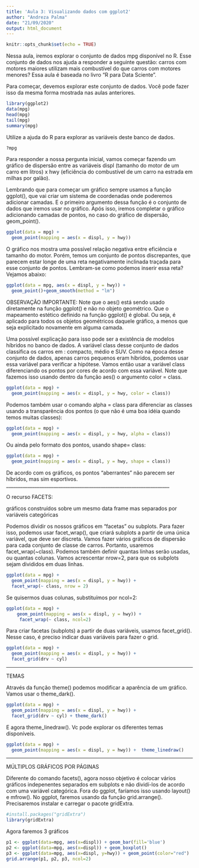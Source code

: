 ```yaml
---
title: 'Aula 3: Visualizando dados com ggplot2'
author: "Andreza Palma"
date: "21/09/2020"
output: html_document
---
```


```r
knitr::opts_chunk$set(echo = TRUE)
```

Nessa aula, iremos explorar o conjunto de dados mpg disponível no R. Esse conjunto de dados nos ajuda a responder a seguinte questão: carros com motores maiores utilizam mais combustível do que carros com motores menores? Essa aula é baseada no livro "R para Data Sciente".

Para começar, devemos explorar este conjunto de dados. Você pode fazer isso da mesma forma mostrada nas aulas anteriores. 

```r
library(ggplot2)
data(mpg)
head(mpg)
tail(mpg)
summary(mpg)

```

Utilize a ajuda do R para explorar as variáveis deste banco de dados. 

```r
?mpg
```

Para responder a nossa pergunta inicial, vamos começar fazendo um gráfico de dispersão entre as variáveis displ (tamanho do motor de um carro em litros) x hwy (eficiência do combustível de um carro na estrada em milhas por galão).

Lembrando que para começar um gráfico sempre usamos a função ggplot(), que vai criar um sistema de coordenadas onde poderemos adicionar camadas. E o primeiro argumento dessa função é o conjunto de dados que iremos usar no gráfico. Após isso, iremos completar o gráfico adicionando camadas de pontos, no caso do gráfico de dispersão, geom_point(). 

```r
ggplot(data = mpg) + 
  geom_point(mapping = aes(x = displ, y = hwy))
```

O gráfico nos mostra uma possível relação negativa entre eficiência e tamanho do motor.  Porém, temos um conjunto de pontos discrepantes, que parecem estar longe de uma reta negativamente inclinada traçada para esse conjunto de pontos. Lembram-se como podemos inserir essa reta? Vejamos abaixo:

```r
ggplot(data = mpg, aes(x = displ, y = hwy)) + 
  geom_point()+geom_smooth(method = "lm")
```

OBSERVAÇÃO IMPORTANTE: Note que o aes() está sendo usado diretamente na função ggplot() e não no objeto geométrico. Que o mapeamento estético definido na função ggplot() é global. Ou seja, é aplicado para todos os objetos geométricos daquele gráfico, a menos que seja explicitado novamente em alguma camada.


Uma possível explicação para isso pode ser a existência de modelos híbridos no banco de dados. A variável class desse conjunto de dados classifica os carros em : compacto, médio e SUV. Como na época desse conjunto de dados, apenas carros pequenos eram híbridos, podemos usar essa variável para verificar a hipótese. Vamos então usar a variável class diferenciando os pontos por cores de acordo com essa variável. Note que fazemos isso usando dentro da função aes() o argumento color = class. 

```r
ggplot(data = mpg) + 
  geom_point(mapping = aes(x = displ, y = hwy, color = class))
```

Podemos também usar o comando alpha = class para diferenciar as classes usando a transparência dos pontos (o que não é uma boa idéia quando temos muitas classes):

```r
ggplot(data = mpg) + 
  geom_point(mapping = aes(x = displ, y = hwy, alpha = class))
```


Ou ainda pelo formato dos pontos, usando shape= class:

```r
ggplot(data = mpg) + 
  geom_point(mapping = aes(x = displ, y = hwy, shape = class))
```

De acordo com os gráficos, os pontos "aberrantes" não parecem ser híbridos, mas sim esportivos. 
_____________________________________________________________________

O recurso FACETS:

gráficos construídos sobre um mesmo data frame mas separados por variáveis categóricas

Podemos dividir os nossos gráficos em "facetas" ou subplots. Para fazer isso, podemos usar facet_wrap(), que criará subplots a partir de uma única variável, que deve ser discreta. Vamos fazer vários gráficos de dispersão para cada conjunto de classe de carros. Portanto, usaremos facet_wrap(~class). Podemos também definir quantas linhas serão usadas, ou quantas colunas. Vamos acrescentar nrow=2, para que os subplots sejam divididos em duas linhas. 

```r
ggplot(data = mpg) + 
  geom_point(mapping = aes(x = displ, y = hwy)) + 
  facet_wrap(~ class, nrow = 2)
```

Se quisermos duas colunas, substituímos por ncol=2:

```r
ggplot(data = mpg) + 
    geom_point(mapping = aes(x = displ, y = hwy)) + 
     facet_wrap(~ class, ncol=2)
```

Para criar facetas (subplots) a partir de duas variáveis, usamos facet_grid(). Nesse caso, é preciso indicar duas variáveis para fazer o grid. 

```r
ggplot(data = mpg) + 
  geom_point(mapping = aes(x = displ, y = hwy)) + 
  facet_grid(drv ~ cyl)
```

______________________________________________
TEMAS

Através da função theme() podemos modificar a aparência de um gráfico. Vamos usar o theme_dark(). 

```r
ggplot(data = mpg) + 
  geom_point(mapping = aes(x = displ, y = hwy)) + 
  facet_grid(drv ~ cyl) + theme_dark()

```

E agora theme_linedraw(). Vc pode explorar os diferentes temas disponíveis. 

```r
ggplot(data = mpg) + 
  geom_point(mapping = aes(x = displ, y = hwy)) +  theme_linedraw()

```
_____________________________________________________________


MÚLTIPLOS GRÁFICOS POR PÁGINAS

Diferente do comando facets(), agora nosso objetivo é colocar vários gráficos indepenentes separados em subplots e não dividí-los de acordo com uma variável categórica. Fora do ggplot, faríamos isso usando layout() e mfrow(). No ggplot, faremos usando da função grid.arrange(). Precisaremos instalar e carregar o pacote gridExtra.

```r
#install.packages("gridExtra")
library(gridExtra)
```

Agora faremos 3 gráficos 
```r
p1 <- ggplot(data=mpg, aes(x=displ)) + geom_bar(fill='blue')
p2 <- ggplot(data=mpg, aes(x=displ)) + geom_boxplot() 
p3 <- ggplot(data=mpg, aes(x=displ, y=hwy)) + geom_point(color="red")
grid.arrange(p1, p2, p3, ncol=2)
```



